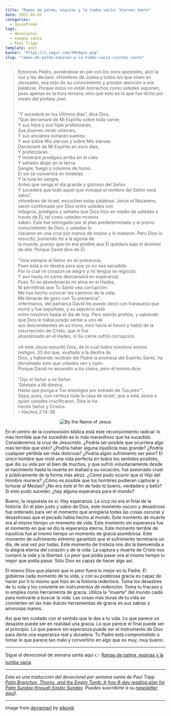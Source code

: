```yaml
---
title: "Ramas de palma, espinas y la tumba vacía: Viernes Santo"
date: 2021-04-02
categories:
  - JesusFreak
tags:
  - devocional
  - semana santa
  - Paul Tripp
template: post
banner: "https://i.imgur.com/YMndqve.png"
slug: "ramas-de-palma-espinas-y-la-tumba-vacia-viernes-santo"
---
```


> Entonces Pedro, poniéndose en pie con los once apóstoles, alzó la voz y les declaró: «Hombres de Judea y todos los que viven en Jerusalén, sea esto de su conocimiento y presten atención a mis palabras. Porque estos no están borrachos como ustedes suponen, pues apenas es la hora tercera; sino que esto es lo que fue dicho por medio del profeta Joel: <br />
>
> <br />
> “Y sucederá en los Últimos días”, dice Dios,
> <br />
> “Que derramaré de Mi Espíritu sobre toda carne;
> <br />
> Y sus hijos y sus hijas profetizarán,
> <br />
> Sus jóvenes verán visiones,
> <br />
> Y sus ancianos soñarán sueños;
> <br />
> Y aun sobre Mis siervos y sobre Mis siervas <br />
> Derramaré de Mi Espíritu en esos días,
> <br />
> Y profetizarán.
> <br />
> Y mostraré prodigios arriba en el cielo
> <br />
> Y señales abajo en la tierra:
> <br />
> Sangre, fuego y columna de humo.
> <br />
> El sol se convertirá en tinieblas
> <br />
> Y la luna en sangre,
> <br />
> Antes que venga el día grande y glorioso del Señor.
> <br />
> Y sucederá que todo aquel que invoque el nombre del Señor será salvo”.
> <br />
> »Hombres de Israel, escuchen estas palabras: Jesús el Nazareno, varón
> confirmado por Dios entre ustedes con
> <br />
> milagros, prodigios y señales que Dios hizo en medio de ustedes a través de
> Él, tal como ustedes mismos
> <br />
> saben. Este fue entregado por el plan predeterminado y el previo conocimiento
> de Dios, y ustedes lo
> <br />
> clavaron en una cruz por manos de impíos y lo mataron. Pero Dios lo resucitó,
> poniendo fin a la agonía de
> <br />
> la muerte, puesto que no era posible que Él quedara bajo el dominio de ella.
> Porque David dice de Él:
> <br />
> <br />
> “Veía siempre al Señor en mi presencia;
> <br />
> Pues está a mi diestra para que yo no sea sacudido.
> <br />
> Por lo cual mi corazón se alegró y mi lengua se regocijó;
> <br />
> Y aun hasta mi carne descansará en esperanza;
> <br />
> Pues Tú no abandonarás mi alma en el Hades,
> <br />
> Ni permitirás que Tu Santo vea corrupción.
> <br />
> Me has hecho conocer los caminos de la vida;
> <br />
> Me llenarás de gozo con Tu presencia”.
> <br />
> »Hermanos, del patriarca David les puedo decir con franqueza que murió y fue sepultado,
> y su sepulcro está
> <br />
> entre nosotros hasta el día de hoy. Pero siendo profeta, y sabiendo que Dios le
> había jurado sentar a uno de
> <br />
> sus descendientes en su trono, miró hacia el futuro y habló de la resurrección
> de Cristo, que ni fue
> <br />
> abandonado en el Hades, ni Su carne sufrió corrupción.
> <br />
> <br />
> »A este Jesús resucitó Dios, de lo cual todos nosotros somos testigos. 33 Así
> que, exaltado a la diestra de
> <br />
> Dios, y habiendo recibido del Padre la promesa del Espíritu Santo, ha
> derramado esto que ustedes ven y oyen.
> <br />
> Porque David no ascendió a los cielos, pero él mismo dice:
> <br />
> <br />
> “Dijo el Señor a mi Señor:
> <br />
> ‘Siéntate a Mi diestra,
> <br />
> Hasta que ponga a Tus enemigos por estrado de Tus pies’”.
> <br />
> Sepa, pues, con certeza toda la casa de Israel, que a este Jesús a quien ustedes
> crucificaron, Dios lo ha
> <br />
> hecho Señor y Cristo».
> <br />– Hechos 2:14-36

<figure style="text-align: center">

![By the Name of Jesus](https://i.imgur.com/YMndqve.png)

</figure>

En el centro de la cosmovisión bíblica está este reconocimiento radical: lo más horrible que ha sucedido es lo más maravilloso que ha sucedido. Consideremos la cruz de Jesucristo. ¿Podría ser posible que ocurriera algo más terrible que esto? ¿Podría haber alguna injusticia más grande? ¿Podría cualquier pérdida ser más dolorosa? ¿Podría algún sufrimiento ser peor? El único hombre que vivió una vida perfecta en todos los sentidos posibles, que dio su vida por el bien de muchos, y que sufrió voluntariamente desde el nacimiento hasta la muerte en lealtad a su vocación, fue asesinado cruel y públicamente de la forma más atroz. ¿Cómo pudo ocurrir que el Hijo del Hombre muriera? ¿Cómo es posible que los hombres pudieran capturar y torturar al Mesías? ¿No era éste el fin de todo lo bueno, verdadero y bello? Si esto pudo suceder, ¿hay alguna esperanza para el mundo?

Bueno, la respuesta es sí. Hay esperanza. La cruz no era el final de la historia. En el plan justo y sabio de Dios, este momento oscuro y desastroso fue ordenado para ser el momento que arreglaría todas las cosas oscuras y desastrosas que el pecado había hecho al mundo. Este momento de muerte era al mismo tiempo un momento de vida. Este momento sin esperanza fue el momento en que se dio la esperanza eterna. Este momento terrible de injusticia fue al mismo tiempo un momento de gracia asombrosa. Este momento de sufrimiento extremo garantizó que el sufrimiento terminaría un día, de una vez por todas. Este momento de tristeza nos dio la bienvenida a la alegría eterna del corazón y de la vida. La captura y muerte de Cristo nos compró la vida y la libertad. Lo peor que podía pasar era al mismo tiempo lo mejor que podía pasar. Sólo Dios es capaz de hacer algo así.

El mismo Dios que planeó que lo peor fuera lo mejor es tu Padre. Él gobierna cada momento de tu vida, y con su poderosa gracia es capaz de hacer por ti lo mismo que hizo en la historia redentora. Toma los desastres de tu vida y los convierte en instrumentos de redención. Toma tu fracaso y lo emplea como herramienta de gracia. Utiliza la "muerte" del mundo caído para motivarte a buscar la vida. Las cosas más duras de tu vida se convierten en las más dulces herramientas de gracia en sus sabias y amorosas manos.

Así que ten cuidado con el sentido que le das a tu vida. Lo que parece un desastre puede ser en realidad una gracia. Lo que parece el final puede ser el principio. Lo que parece sin esperanza puede ser el instrumento de Dios para darte una esperanza real y duradera. Tu Padre está comprometido a tomar lo que parece tan malo y convertirlo en algo que es muy, muy bueno.

---

Sigue el devocional de semana santa aquí 👉 [Ramas de palma, espinas y la tumba vacía](/blog/ramas-de-palma-espinas-y-la-tumba-vacia)

---

_Esta es una traducción del devocional por semana santa de Paul Tripp [Palm Branches, Thorns, and the Empty Tomb: A free 8-day reading plan for Palm Sunday
through Easter Sunday](https://cdn.shopify.com/s/files/1/1695/6503/files/Journey_to_the_Cross_Download.pdf?v=1615329390). Puedes suscribirte a su [newsletter aquí](https://www.paultripp.com))._

---

Image from [deviantart](https://www.deviantart.com/eikonik/art/By-the-Name-of-Jesus-111620985) by [eikonik](https://www.deviantart.com/eikonik)
